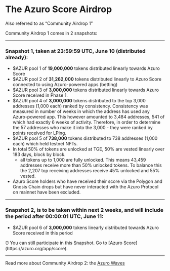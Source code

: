 
# The Azuro Score Airdrop

<Callout type="feature">
Also referred to as “Community Airdrop 1”
</Callout>

Community Airdrop 1 comes in 2 snapshots:

---

### Snapshot 1, taken at 23:59:59 UTC, June 10 (distributed already):
- \$AZUR pool 1 of **19,000,000** tokens distributed linearly towards Azuro Score
- \$AZUR pool 2 of **31,262,000** tokens distributed linearly to Azuro Score connected to using Azuro-powered apps (betting)
- \$AZUR pool 3 of **3,000,000** tokens distributed linearly towards Azuro Score received in Phase 1.
- \$AZUR pool 4 of **3,000,000** tokens distributed to the top 3,000 addresses (1,000 each) ranked by consistency. Consistency was measured in number of weeks in which the address has used any Azuro-powered app. This however amounted to 3,484 addresses, 541 of which had exactly 6 weeks of activity. Therefore, in order to determine the 57 addresses who make it into the 3,000 - they were ranked by points received for LPing.
- \$AZUR pool 5 of **738,000** tokens distributed to 738 addresses (1,000 each) which held testnet NFTs.
- In total 50% of tokens are unlocked at TGE, 50% are vested linearly over 183 days, block by block.
    - all tokens up to 1,000 are fully unlocked. This means 43,459 addresses receive more than 50% unlocked tokens. To balance this the 2,207 top receiving addresses receive 45% unlocked and 55% vested.
- Azuro Score holders who have received their score via the Polygon and Gnosis Chain drops but have never interacted with the Azuro Protocol on mainnet have been excluded.

---

### Snapshot 2, is to be taken within next 2 weeks, and will include the period after 00:00:01 UTC, June 11:

- \$AZUR pool 6 of **3,000,000** tokens linearly distributed towards Azuro Score received in this period

<Callout type="">
⏰ You can still participate in this Snapshot. Go to [Azuro Score](https://azuro.org/app/score).
</Callout>

---

Read more about Community Airdrop 2: the [Azuro Waves](/concepts/azuro-waves)